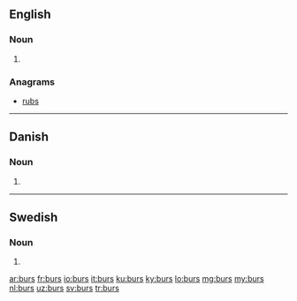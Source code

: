 ==English==

===Noun===
{{head|en|plural}}

# {{plural of|bur|lang=en}}

===Anagrams===
* [[rubs#English|rubs]]

----

==Danish==

===Noun===
{{head|da|noun form|g=n}}

# {{genitive singular indefinite of|bur|lang=da}}

----

==Swedish==

===Noun===
{{head|sv|noun form}}

# {{sv-noun-form-indef-gen|bur}}

[[ar:burs]]
[[fr:burs]]
[[io:burs]]
[[it:burs]]
[[ku:burs]]
[[ky:burs]]
[[lo:burs]]
[[mg:burs]]
[[my:burs]]
[[nl:burs]]
[[uz:burs]]
[[sv:burs]]
[[tr:burs]]